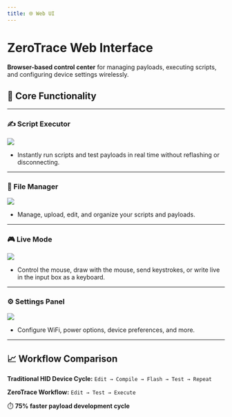 ```yaml
---
title: 🌐 Web UI
---
```



# ZeroTrace Web Interface

**Browser-based control center** for managing payloads, executing scripts, and configuring device settings wirelessly.

## 🌟 Core Functionality

---

### ✍️ Script Executor
![](/executor.png)
- Instantly run scripts and test payloads in real time without reflashing or disconnecting.

---

### 📁 File Manager
![](/filemanager.png)
- Manage, upload, edit, and organize your scripts and payloads.

---

### 🎮 Live Mode
![](/livemode.png)
- Control the mouse, draw with the mouse, send keystrokes, or write live in the input box as a keyboard.

---

### ⚙️ Settings Panel
![](/settings.png)
- Configure WiFi, power options, device preferences, and more.

---

## 📈 Workflow Comparison

**Traditional HID Device Cycle:**
`Edit → Compile → Flash → Test → Repeat`

**ZeroTrace Workflow:**
`Edit → Test → Execute`

<Callout type="success">
    ⏱️ <b>75% faster payload development cycle</b>
</Callout>